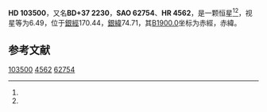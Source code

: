 {{Starbox begin
| name = HD 103500
}}
{{Starbox observe
| epoch = [[J2000.0|J2000.0]]
| constell = {{星座名待查}}<ref name=SIMBAD>{{cite web
 | url=http://simbad.u-strasbg.fr/simbad/sim-id?Ident=HR+4562
 | title =Pulsating variable Star
 | publisher=Centre de Données astronomiques de Strasbourg
 | work=SIMBAD
 | accessdate=2012-07-13}}</ref><ref name=DATA>{{cite web
 | url=http://vizier.u-strasbg.fr/viz-bin/VizieR-5?-out.add=.&-source=5050&-corr=PK=HR&-out.max=9999&HR=4562
 | title=VizieR Detailed Page
 | accessdate=2012-07-13
 | archive-date=2016-03-05
 | archive-url=https://web.archive.org/web/20160305055025/http://vizier.u-strasbg.fr/viz-bin/VizieR-5?-out.add=.&-source=5050&-corr=PK=HR&-out.max=9999&HR=4562
 | dead-url=no
 }}</ref>
| 星官 = 
| ra = {{RA|11|55|14.1}}<ref name=SIMBAD /><ref name=DATA />
| dec = {{DEC|+36|45|23}}<ref name=SIMBAD /><ref name=DATA />
| appmag_v = 6.49<ref name=SIMBAD /><ref name=DATA />
}}
{{Starbox character
| class = M3III<ref name=SIMBAD /><ref name=DATA />
| b-v = 1.58<ref name=SIMBAD /><ref name=DATA />
| u-b = 1.83<ref name=SIMBAD /><ref name=DATA />
| r-i = 0.98E<ref name=SIMBAD /><ref name=DATA />
| variable = 
}}
{{Starbox astrometry
| radial_v = 1.83
| prop_mo_ra = 19
| parallax = 
| p_error = 
}}
{{Starbox catalog
| names =BD+37 2230，[[SAO星表|SAO]] 62754，[[HD星表|HD]] 103500，[[HR星表|HR]] 4562}}
{{Starbox reference |Simbad=HR+4562}}
{{Starbox end}}

'''HD 103500'''，又名'''BD+37 2230'''，'''SAO 62754'''、'''HR 4562'''，是一颗恒星<ref name=SIMBAD /><ref name=DATA />，视星等为6.49，位于[[銀道座標系|銀經]]170.44，[[銀道座標系|銀緯]]74.71，其[[B1900.0|B1900.0]]坐标为赤經{{RA|11|50|3.9}}，赤緯{{DEC|+37|74.71|51}}。

== 参考文献 ==
{{reflist}}

{{star-stub}}

[[Category:HD和HDE天體|103500]]
[[Category:HR天體|4562]]
[[Category:SAO天體|62754]]